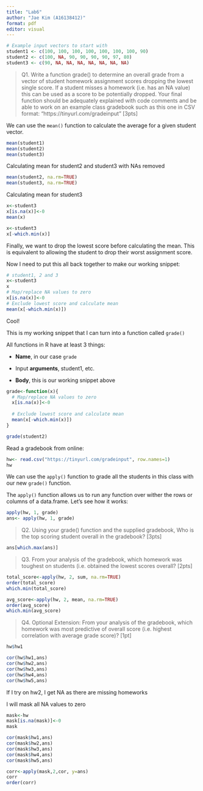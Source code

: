 ```yaml
---
title: "Lab6"
author: "Jae Kim (A16138412)"
format: pdf
editor: visual
---
```


```r
# Example input vectors to start with
student1 <- c(100, 100, 100, 100, 100, 100, 100, 90)
student2 <- c(100, NA, 90, 90, 90, 90, 97, 80)
student3 <- c(90, NA, NA, NA, NA, NA, NA, NA)
```

> Q1. Write a function grade() to determine an overall grade from a vector of student homework assignment scores dropping the lowest single score. If a student misses a homework (i.e. has an NA value) this can be used as a score to be potentially dropped. Your final function should be adequately explained with code comments and be able to work on an example class gradebook such as this one in CSV format: "https://tinyurl.com/gradeinput" \[3pts\]

We can use the `mean()` function to calculate the average for a given student vector.

```r
mean(student1)
mean(student2)
mean(student3)
```

Calculating mean for student2 and student3 with NAs removed

```r
mean(student2, na.rm=TRUE)
mean(student3, na.rm=TRUE)
```

Calculating mean for student3

```r
x<-student3
x[is.na(x)]<-0
mean(x)
```

```r
x<-student3
x[-which.min(x)]
```

Finally, we want to drop the lowest score before calculating the mean. This is equivalent to allowing the student to drop their worst assignment score.

Now I need to put this all back together to make our working snippet:

```r
# student1, 2 and 3
x<-student3
x
# Map/replace NA values to zero
x[is.na(x)]<-0
# Exclude lowest score and calculate mean
mean(x[-which.min(x)])
```

Cool!

This is my working snippet that I can turn into a function called `grade()`

All functions in R have at least 3 things:

-   **Name**, in our case `grade`

-   Input **arguments**, student1, etc.

-   **Body**, this is our working snippet above

```r
grade<-function(x){
  # Map/replace NA values to zero
  x[is.na(x)]<-0
  
  # Exclude lowest score and calculate mean
  mean(x[-which.min(x)])
}
```

```r
grade(student2)
```

Read a gradebook from online:

```r
hw<- read.csv("https://tinyurl.com/gradeinput", row.names=1)
hw
```

We can use the `apply()` function to grade all the students in this class with our new `grade()` function.

The `apply()` function allows us to run any function over wither the rows or columns of a data.frame. Let's see how it works:

```r
apply(hw, 1, grade)
ans<- apply(hw, 1, grade)
```

> Q2. Using your grade() function and the supplied gradebook, Who is the top scoring student overall in the gradebook? \[3pts\]

```r
ans[which.max(ans)]
```

> Q3. From your analysis of the gradebook, which homework was toughest on students (i.e. obtained the lowest scores overall? \[2pts\]

```r
total_score<-apply(hw, 2, sum, na.rm=TRUE)
order(total_score)
which.min(total_score)
```

```r
avg_score<-apply(hw, 2, mean, na.rm=TRUE)
order(avg_score)
which.min(avg_score)
```

> Q4. Optional Extension: From your analysis of the gradebook, which homework was most predictive of overall score (i.e. highest correlation with average grade score)? \[1pt\]

```r
hw$hw1
```

```r
cor(hw$hw1,ans)
cor(hw$hw2,ans)
cor(hw$hw3,ans)
cor(hw$hw4,ans)
cor(hw$hw5,ans)
```

If I try on hw2, I get NA as there are missing homeworks

I will mask all NA values to zero

```r
mask<-hw
mask[is.na(mask)]<-0
mask
```

```r
cor(mask$hw1,ans)
cor(mask$hw2,ans)
cor(mask$hw3,ans)
cor(mask$hw4,ans)
cor(mask$hw5,ans)
```

```r
corr<-apply(mask,2,cor, y=ans)
corr
order(corr)
```
